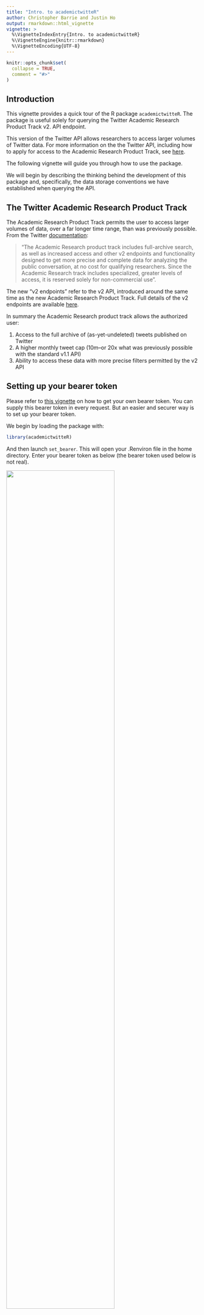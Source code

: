```yaml
---
title: "Intro. to academictwitteR"
author: Christopher Barrie and Justin Ho
output: rmarkdown::html_vignette
vignette: >
  %\VignetteIndexEntry{Intro. to academictwitteR}
  %\VignetteEngine{knitr::rmarkdown}
  %\VignetteEncoding{UTF-8}
---
```


```r
knitr::opts_chunk$set(
  collapse = TRUE,
  comment = "#>"
)
```

## Introduction

This vignette provides a quick tour of the R package `academictwitteR`. The package is useful solely for querying the Twitter Academic Research Product Track v2. API endpoint. 

This version of the Twitter API allows researchers to access larger volumes of Twitter data. For more information on the the Twitter API, including how to apply for access to the Academic Research Product Track, see [here](https://developer.twitter.com/en/solutions/academic-research/products-for-researchers).

The following vignette will guide you through how to use the package.

We will begin by describing the thinking behind the development of this package and, specifically, the data storage conventions we have established when querying the API.

## The Twitter Academic Research Product Track

The Academic Research Product Track permits the user to access larger volumes of data, over a far longer time range, than was previously possible. From the Twitter [documentation](https://developer.twitter.com/en/solutions/academic-research/application-info):

> "The Academic Research product track includes full-archive search, as well as increased access and other v2 endpoints and functionality designed to get more precise and complete data for analyzing the public conversation, at no cost for qualifying researchers. Since the Academic Research track includes specialized, greater levels of access, it is reserved solely for non-commercial use".

The new "v2 endpoints" refer to the v2 API, introduced around the same time as the new Academic Research Product Track. Full details of the v2 endpoints are available [here](https://developer.twitter.com/en/docs/twitter-api/early-access).

In summary the Academic Research product track allows the authorized user:

1. Access to the full archive of (as-yet-undeleted) tweets published on Twitter
2. A higher monthly tweet cap (10m--or 20x what was previously possible with the standard v1.1 API)
3. Ability to access these data with more precise filters permitted by the v2 API

## Setting up your bearer token

Please refer to [this vignette](academictwitteR-auth.html) on how to get your own bearer token. You can supply this bearer token in every request. But an easier and securer way is to set up your bearer token.

We begin by loading the package with:

```r
library(academictwitteR)
```

And then launch `set_bearer`. This will open your .Renviron file in the home directory. Enter your bearer token as below (the bearer token used below is not real).

![](files/TWITTER_BEARER.gif){width=75%}

**For this environment variable to be recognized, you first have to restart R** 

You can then obtain your bearer token with `get_bearer`. This is also the default for all data collection functions.

You can check that this works with: 

```r

dummy_bearer <- "AAAAAAAAAAAAAAAAAAAAAPwXWFFlLLDVC6G0PFo4shkDVg02DwVxGQIVKvhPVE3vdV"

```

```r
get_bearer()
```

```r

dummy_bearer

```

## Querying the Twitter API with `academictwitteR`

The workhorse function of `academictwitteR` for collecting tweets is `get_all_tweets()`.

```r

tweets <-
  get_all_tweets(
    query = "#BlackLivesMatter",
    start_tweets = "2020-01-01T00:00:00Z",
    end_tweets = "2020-01-05T00:00:00Z",
    file = "blmtweets"
  )
  
```

Here, we are collecting tweets containing a hashtag related to the Black Lives Matter movement over the period January 1, 2020 to January 5, 2020. 

Note that once we have stored our bearer token with set_bearer, it will be called within the function automatically.

This query will only capture a maximum of 200 tweets as we have not changed the default 

If you have not set your bearer token, you can do so within the function as follows:

```r

tweets <-
  get_all_tweets(
    query = "#BlackLivesMatter",
    start_tweets = "2020-01-01T00:00:00Z",
    end_tweets = "2020-01-05T00:00:00Z",
    bearer_token = "AAAAAAAAAAAAAAAAAAAAAPwXWFFlLLDVC6G0PFo4shkDVg02DwVxGQIVKvhPVE3vdV",
    file = "blmtweets"
  )
  
```

This is **not** recommended as by convention it is not advisable to keep API authorization tokens within your scripts. 

## Storage conventions in `academictwitteR`

Given the sizeable increase in the volume of data potentially retrievable with the Academic Research Product Track, it is advisable that researchers establish clear storage conventions to mitigate data loss caused by e.g. the unplanned interruption of an API query.

We first draw your attention first to the `file` argument in the code for the API query above.

In the file path, the user can specify the name of a file to be stored with a ".rds" extension, which includes all of the tweet-level information collected for a given query.

Alternatively, the user can specify a `data_path` as follows:

```r

tweets <-
  get_all_tweets(
    query = "#BlackLivesMatter",
    start_tweets = "2015-01-01T00:00:00Z",
    end_tweets = "2020-01-05T00:00:00Z",
    data_path = "data/",
    bind_tweets = FALSE,
    n= 1000000
  )
  
```

In the data path, the user can either specify a directory that already exists or name a new directory.

The data is stored in this folder as a series of JSONs. Tweet-level data is stored as a series of JSONs beginning "data_"; User-level data is stored as a series of JSONs beginning "users_".

Note that the `get_all_tweets()` function always returns a data.frame object unless `data_path` is specified and `bind_tweets` is set to `FALSE`. 

When collecting large amounts of data, we recommend using the `data_path` option with `bind_tweets = FALSE`. This mitigates potential data loss in case the query is interrupted, and avoids system memory usage errors.

Note finally that here we are setting an upper limit of tweets of one million. The default limit is set to 200. For almost all applications, users will wish to change this. 

## Binding JSON files into data.frame objects

When `bind_tweets` is `FALSE`, no data.frame object will be returned. In order to get the tweets into a data.frame, you can then use the `bind_tweets` helper function to bundle the JSONs into a data.frame object for analysis in R as such:

```r
tweets <- bind_tweets(data_path = "data/")
```

If you want to bundle together the user-level data, you can achieve this with the same helper function. The only change is that `user` is now set to `TRUE`, meaning we want to bundle user-level data:

```r
users <- bind_tweets(data_path = "data/", user = TRUE)
```

